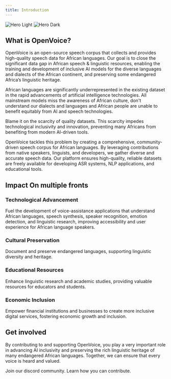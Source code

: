 ```yaml
---
title: Introduction
---
```


<img
  className="block dark:hidden"
  src="/images/antfulllogo.png"
  alt="Hero Light"
/>
<img
  className="hidden dark:block"
  src="/images/antfulllogo.png"
  alt="Hero Dark"
/>

## What is OpenVoice?

OpenVoice is an open-source speech corpus that collects and provides high-quality speech data for African languages. Our goal is to close the significant data gap in African speech & linguistic resources, enabling the training and development of inclusive AI models for the diverse languages and dialects of the African continent, and preserving some endangered Africa’s linguistic heritage.

African languages are significantly underrepresented in the existing dataset in the rapid advancements of artificial intelligence technologies. All mainstream models miss the awareness of African culture, don't understand our dialects and languages and African people are unable to benefit equitably from AI and speech technologies. 

Blame it on the scarcity of quality datasets. This scarcity impedes technological inclusivity and innovation, preventing many Africans from benefiting from modern AI-driven tools.

OpenVoice tackles this problem by creating a comprehensive, community-driven speech corpus for African languages. By leveraging contributions from native speakers, linguists, and developers, we gather diverse and accurate speech data. Our platform ensures high-quality, reliable datasets are freely available for developing ASR systems, NLP applications, and educational tools.

## Impact On multiple fronts

### Technological Advancement
Fuel the development of voice-assistance  applications that understand African languages, speech synthesis, speaker recognition, emotion detection, and linguistic research, improving accessibility and user experience for African language speakers.
### Cultural Preservation
Document and preserve endangered languages, supporting linguistic diversity and heritage.
### Educational Resources
Enhance linguistic research and academic studies, providing valuable resources for educators and students.
### Economic Inclusion
Empower financial institutions and businesses to create more inclusive digital services, fostering economic growth and inclusion.

## Get involved
By contributing to and supporting OpenVoice, you play a very important role in advancing AI inclusivity and preserving the rich linguistic heritage of many endangered African languages. Together, we can ensure that every voice is heard and valued.

<CardGroup cols={2}>
  <Card
    title="Join our community"
    icon="discord"
    href="https://discord.gg/Y7vSNUBu"
  >
    Join our discord community.
  </Card>
  <Card
    title="Contribute"
    icon="handshake-simple"
    href="/contributing"
  >
    Learn how you can contribute.
  </Card>
</CardGroup>
